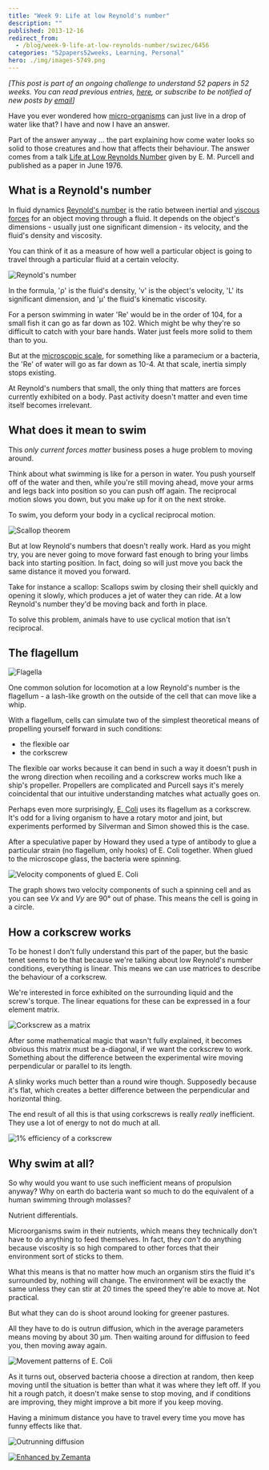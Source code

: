 ```yaml
---
title: "Week 9: Life at low Reynold's number"
description: ""
published: 2013-12-16
redirect_from:
  - /blog/week-9-life-at-low-reynolds-number/swizec/6456
categories: "52papers52weeks, Learning, Personal"
hero: ./img/images-5749.png
---
```


_\[This post is part of an ongoing challenge to understand 52 papers in 52 weeks. You can read previous entries, [here](https://swizec.com/blog/category/52-papers-in-52-weeks), or subscribe to be notified of new posts by [email](http://swiz.ec/52papers-list)]_

Have you ever wondered how [micro-organisms](http://en.wikipedia.org/wiki/Microorganism "Microorganism") can just live in a drop of water like that? I have and now I have an answer.

Part of the answer anyway ... the part explaining how come water looks so solid to those creatures and how that affects their behaviour. The answer comes from a talk [Life at Low Reynolds Number](http://jila.colorado.edu/perkinsgroup/Purcell_life_at_low_reynolds_number.pdf) given by E. M. Purcell and published as a paper in June 1976.

## What is a Reynold's number

In fluid dynamics [Reynold's number](http://en.wikipedia.org/wiki/Reynold%27s_number) is the ratio between inertial and [viscous forces](http://en.wikipedia.org/wiki/Viscosity "Viscosity") for an object moving through a fluid. It depends on the object's dimensions - usually just one significant dimension - its velocity, and the fluid's density and viscosity.

You can think of it as a measure of how well a particular object is going to travel through a particular fluid at a certain velocity.

![Reynold's number](./img/images-5749.png)

In the formula, 'ρ' is the fluid's density, 'v' is the object's velocity, 'L' its significant dimension, and 'μ' the fluid's kinematic viscosity.

For a person swimming in water 'Re' would be in the order of 104, for a small fish it can go as far down as 102. Which might be why they're so difficult to catch with your bare hands. Water just feels more solid to them than to you.

But at the [microscopic scale](http://en.wikipedia.org/wiki/Microscopic_scale "Microscopic scale"), for something like a paramecium or a bacteria, the 'Re' of water will go as far down as 10-4. At that scale, inertia simply stops existing.

At Reynold's numbers that small, the only thing that matters are forces currently exhibited on a body. Past activity doesn't matter and even time itself becomes irrelevant.

## What does it mean to swim

This _only current forces matter_ business poses a huge problem to moving around.

Think about what swimming is like for a person in water. You push yourself off of the water and then, while you're still moving ahead, move your arms and legs back into position so you can push off again. The reciprocal motion slows you down, but you make up for it on the next stroke.

To swim, you deform your body in a cyclical reciprocal motion.

![Scallop theorem](./img/images-5750.png "Scallop theorem")

But at low Reynold's numbers that doesn't really work. Hard as you might try, you are never going to move forward fast enough to bring your limbs back into starting position. In fact, doing so will just move you back the same distance it moved you forward.

Take for instance a scallop: Scallops swim by closing their shell quickly and opening it slowly, which produces a jet of water they can ride. At a low Reynold's number they'd be moving back and forth in place.

To solve this problem, animals have to use cyclical motion that isn't reciprocal.

## The flagellum

![Flagella](./img/images-5755.png "Flagella")

One common solution for locomotion at a low Reynold's number is the flagellum - a lash-like growth on the outside of the cell that can move like a whip.

With a flagellum, cells can simulate two of the simplest theoretical means of propelling yourself forward in such conditions:

- the flexible oar
- the corkscrew

The flexible oar works because it can bend in such a way it doesn't push in the wrong direction when recoiling and a corkscrew works much like a ship's propeller. Propellers are complicated and Purcell says it's merely coincidental that our intuitive understanding matches what actually goes on.

Perhaps even more surprisingly, [E. Coli](http://en.wikipedia.org/wiki/Escherichia_coli "Escherichia coli") uses its flagellum as a corkscrew. It's odd for a living organism to have a rotary motor and joint, but experiments performed by Silverman and Simon showed this is the case.

After a speculative paper by Howard they used a type of antibody to glue a particular strain (no flagellum, only hooks) of E. Coli together. When glued to the microscope glass, the bacteria were spinning.

![Velocity components of glued E. Coli](./img/images-5781.png "Velocity components of glued E. Coli")

The graph shows two velocity components of such a spinning cell and as you can see _Vx_ and _Vy_ are 90° out of phase. This means the cell is going in a circle.

## How a corkscrew works

To be honest I don't fully understand this part of the paper, but the basic tenet seems to be that because we're talking about low Reynold's number conditions, everything is linear. This means we can use matrices to describe the behaviour of a corkscrew.

We're interested in force exhibited on the surrounding liquid and the screw's torque. The linear equations for these can be expressed in a four element matrix.

![Corkscrew as a matrix](./img/images-5782.png "Corkscrew as a matrix")

After some mathematical magic that wasn't fully explained, it becomes obvious this matrix must be a-diagonal, if we want the corkscrew to work. Something about the difference between the experimental wire moving perpendicular or parallel to its length.

A slinky works much better than a round wire though. Supposedly because it's flat, which creates a better difference between the perpendicular and horizontal thing.

The end result of all this is that using corkscrews is really _really_ inefficient. They use a lot of energy to not do much at all.

![1% efficiency of a corkscrew](./img/images-5783.png "1% efficiency of a corkscrew")

## Why swim at all?

So why would you want to use such inefficient means of propulsion anyway? Why on earth do bacteria want so much to do the equivalent of a human swimming through molasses?

Nutrient differentials.

Microorganisms swim in their nutrients, which means they technically don't have to do anything to feed themselves. In fact, they _can't_ do anything because viscosity is so high compared to other forces that their environment sort of sticks to them.

What this means is that no matter how much an organism stirs the fluid it's surrounded by, nothing will change. The environment will be exactly the same unless they can stir at 20 times the speed they're able to move at. Not practical.

But what they can do is shoot around looking for greener pastures.

All they have to do is outrun diffusion, which in the average parameters means moving by about 30 μm. Then waiting around for diffusion to feed you, then moving away again.

![Movement patterns of E. Coli](./img/images-5786.png "Movement patterns of E. Coli")

As it turns out, observed bacteria choose a direction at random, then keep moving until the situation is better than what it was where they left off. If you hit a rough patch, it doesn't make sense to stop moving, and if conditions are improving, they might improve a bit more if you keep moving.

Having a minimum distance you have to travel every time you move has funny effects like that.

![Outrunning diffusion](./img/images-5787.png "Outrunning diffusion")

[![Enhanced by Zemanta](https://img.zemanta.com/zemified_e.png?x-id=d304cead-e01d-477e-be17-965830b4e680)](http://www.zemanta.com/?px "Enhanced by Zemanta")
